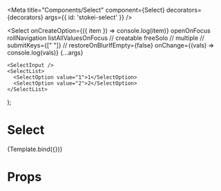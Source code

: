 

<Meta
  title="Components/Select"
  component={Select}
  decorators={decorators}
  args={{
    id: 'stokei-select'
  }}
/>

  <Select
    onCreateOption={({ item }) => console.log(item)}
    openOnFocus
    rollNavigation
    listAllValuesOnFocus
    // creatable
    freeSolo
    // multiple
    // submitKeys={[" "]}
    // restoreOnBlurIfEmpty={false}
    onChange={(vals) => console.log(vals)}
    {...args}
  >
    <SelectInput />
    <SelectList>
      <SelectOption value="1">1</SelectOption>
      <SelectOption value="2">2</SelectOption>
    </SelectList>
  </Select>
);

# Select

<Canvas>
  <Story name="List">{Template.bind({})}</Story>
</Canvas>

# Props

<ArgsTable of={Select} />
